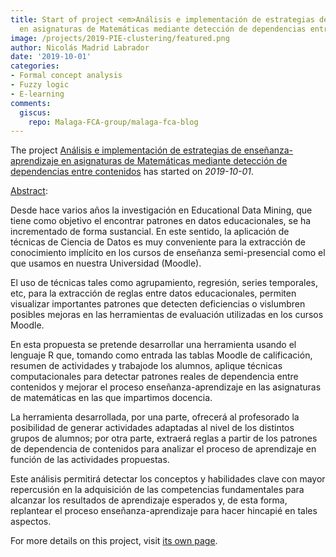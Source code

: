 ```yaml
---
title: Start of project <em>Análisis e implementación de estrategias de enseñanza-aprendizaje
  en asignaturas de Matemáticas mediante detección de dependencias entre contenidos</em>
image: /projects/2019-PIE-clustering/featured.png
author: Nicolás Madrid Labrador
date: '2019-10-01'
categories:
- Formal concept analysis
- Fuzzy logic
- E-learning
comments:
  giscus:
    repo: Malaga-FCA-group/malaga-fca-blog
---
```


The project <u>Análisis e implementación de estrategias de enseñanza-aprendizaje en asignaturas de Matemáticas mediante detección de dependencias entre contenidos</u> has started on <em>2019-10-01</em>.

<u>Abstract</u>:


Desde hace varios años la investigación en Educational Data Mining, que tiene como objetivo el encontrar patrones en datos educacionales, se ha incrementado de forma sustancial. En este sentido, la aplicación de técnicas de Ciencia de Datos es muy conveniente para la extracción de conocimiento implícito en los cursos de enseñanza semi-presencial como el que usamos en nuestra Universidad (Moodle).

El uso de técnicas tales como agrupamiento, regresión, series temporales, etc, para la extracción de reglas entre datos educacionales, permiten visualizar importantes patrones que detecten deficiencias o vislumbren posibles mejoras en las herramientas de evaluación utilizadas en los cursos Moodle.

En esta propuesta se pretende desarrollar una herramienta usando el lenguaje R que, tomando como entrada las tablas Moodle de calificación, resumen de actividades y trabajode los alumnos, aplique técnicas computacionales para detectar patrones reales de dependencia entre contenidos y mejorar el proceso enseñanza-aprendizaje en las asignaturas de matemáticas en las que impartimos docencia.

La herramienta desarrollada, por una parte, ofrecerá al profesorado la posibilidad de generar actividades adaptadas al nivel de los distintos grupos de alumnos; por otra parte, extraerá reglas a partir de los patrones de dependencia de contenidos para analizar el proceso de aprendizaje en función de las actividades propuestas.

Este análisis permitirá detectar los conceptos y habilidades clave con mayor repercusión en la adquisición de las competencias fundamentales para alcanzar los resultados de aprendizaje esperados y, de esta forma, replantear el proceso enseñanza-aprendizaje para hacer hincapié en tales aspectos.



For more details on this project, visit <a href='/projects/2019-PIE-clustering'>its own page</a>.
